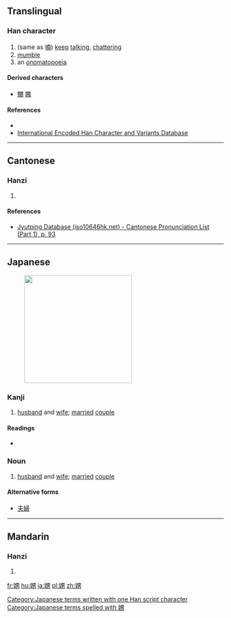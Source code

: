 {{also|嬲|喃}}
==Translingual==

===Han character===
{{Han char|rn=38|rad=女|as=07|sn=10|four=|canj=女田大尸 (VWKS)|ids=⿰[[女]][[男]]}}

# (same as [[喃]]) [[keep]] [[talking]], [[chatter]]ing
# [[mumble]]
# an [[onomatopoeia]]

====Derived characters====
* [[嬲]] [[嫐]]

====References====
* {{Han ref|kx=0262.180|dkj=06306|dj=0529.080|hdz=21051.090|uh=5A1A|ud=23066}}
*[http://chardb.iis.sinica.edu.tw/char/9763 International Encoded Han Character and Variants Database]

----

==Cantonese==

===Hanzi===
{{yue-hanzi|jyut=[[naam4]], [[laam4]]|y=naam4, laam4}}

# {{defn|lang=yue|sort=女07}}

====References====
* [http://www.iso10646hk.net/jp/document/download.jsp Jyutping Database (iso10646hk.net) - Cantonese Pronunciation List (Part 1), p. 93]

----

==Japanese==
[[File:Long Wedding Dress for Couple with Flowers.jpg|thumb|250px|{{lang|ja|娚}}]]

===Kanji===
{{ja-kanji|grade=9|rs=女07}}

# [[husband]] and [[wife]]; [[married]] [[couple]]

====Readings====
* {{ja-readings|on=[[なん]] (nan), [[のう]] (nō)|kun=[[めおと]] (meoto)}}

===Noun===
{{ja-noun|k|hira=めおと|rom=meoto}}

# [[husband]] and [[wife]]; [[married]] [[couple]]

====Alternative forms====
* [[夫婦]]

[[Category:Japanese terms written with one Han script character]]
[[Category:Japanese terms spelled with 娚]]
----

==Mandarin==

===Hanzi===
{{cmn-hanzi|pin=[[nán]] ([[nan2]])|wg=nan<sup>2</sup>}}

# {{defn|lang=cmn|sort=女07}}

[[fr:娚]]
[[hu:娚]]
[[ja:娚]]
[[pl:娚]]
[[zh:娚]]